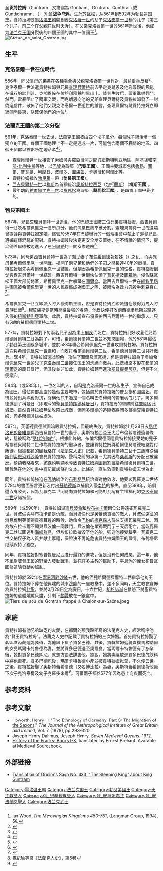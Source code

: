 {{请求翻译|time=2015-05-26T04:15:33+00:00}}
{{proofreader needed|time=2015-04-14T15:54:26+00:00}}

{{Infobox royalty
| type = 國王
| name = 聖貢特拉姆
| image = File:Tiers_de_sou_de_Gontran_frapp%C3%A9_%C3%A0_Chalon-sur-Sa%C3%B4ne.jpeg
| caption = 印有貢特拉姆的名字和標誌的金幣
| succession = [[法蘭克國王列表|勃艮第國王]]
| reign = 561年－592年
| predecessor = [[克洛泰爾一世|克洛泰爾一世]]
| successor = [[希爾德貝爾特二世|希爾德貝爾特二世]]

| house = [[墨洛溫王朝|墨洛溫王朝]]

| birth_date = 532年
| birth_place = [[蘇瓦松|蘇瓦松]]
| death_date =  592年1月28日（59歲）
| death_place = [[索恩河畔沙隆|索恩河畔沙隆]]

| father = [[克洛泰爾一世|克洛泰爾一世]]
| mother = {{link-en|英貢德|Ingund}}

| spouses = 韋內蘭達<br>瑪爾卡特魯德<br>奧斯特蕾希爾德
| spouse-type =
| issue = 貢多巴德<br>克洛泰爾<br>克羅多米爾
}}
圣'''贡特拉姆'''（Guntram，又拼寫為 Gontram、Gontran、Gunthram 或 Gunthchramn， {{bd|532年||592年|1月28日}}），別號'''战争乌鸦'''，生於[[苏瓦松|苏瓦松]]，从561年到592年为[[勃艮第|勃艮第]]国王。貢特拉姆是[[墨洛溫王朝|墨洛溫王朝]]開創者[[克洛維一世|克洛維一世]]的幼子[[克洛泰爾一世|克洛泰爾一世]]和{{link-en|英貢德|Ingund}}的儿子（第三个兒子，前二个在父親在世时夭折）。在父亲克洛泰爾一世於561年逝世後，他成为[[法兰克王国|法兰克王国]]分裂後的四個王國的其中一位國王<ref>Ian Wood, ''The Merovingian Kingdoms 450–751'', (Longman Group, 1994), 56.</ref>。
[[File:Statue_de_saint_Gontran.jpg|thumb]]
==生平==
===克洛泰爾一世在位時代===
556年，同父異母的弟弟{{link-en|克朗恩|Chram}}在各種場合與父親克洛泰爾一世作對，最終舉兵反叛<ref>{{Cite book|url=https://www.worldcat.org/oclc/34753348|title=Handbook of British chronology|last=B.|first=Fryde, E.|date=1996|publisher=New York|isbn=9780521563505|oclc=34753348}}</ref>。克洛泰爾一世派遣貢特拉姆與兄長[[查理貝爾特一世|查理貝爾特]]前去平定克朗恩及他的母親{{link-fr|楚恩欣|Chunsine}}的叛亂。在進行的談判時，克朗恩躲在位於[[利穆贊|利穆贊]]的黑山上。談判失敗后，兩軍準備戰鬥。然而，雷暴阻止了兩軍交戰，而克朗恩向他的兄弟查理貝爾特及貢特拉姆發了一封偽造信件，散佈了他們父親克洛泰爾一世逝世的謠言。查理貝爾特與貢特拉姆立即返回勃艮第，以確保他們的地位<ref>{{cite book|chapter=BOOK IV Chapter 16|author=Gregory of Tours |title=History of the Franks}}</ref>。

===法蘭克王國的第二次分裂===
561年，克洛泰爾一世去世，法蘭克王國被由四个兒子瓜分，每個兒子統治著一個獨立的王國。每個王國地理上不一定是連成一片，可能包含兩個不相關的地區。四個王國都以首都所在地命名<ref name=":0">{{Cite book|title=墨洛溫王朝481年—751年的軍事組織481-751|last=1939-|first=B伯納德·巴克拉克|date=1972|publisher=明尼蘇達大學出版社|isbn=0816606218}}</ref><ref>{{cite book|chapter=BOOK IV Chapter 22|author=Gregory of Tours |title=History of the Franks}}</ref>。

*查理貝爾特一世接管了[[索姆河|索姆河]]與[[羅亞爾河|羅亞爾河]]之間的[[紐斯特利亞|紐斯特利亞]]地區、[[阿基坦|阿基坦]]和[[南部-比利牛斯|南部-比利牛斯]]等地，以[[巴黎|巴黎]]為首都（'''巴黎王國'''）。王國主要城市包括[[魯昂|魯昂]]、[[圖爾|圖爾]]、[[普瓦捷|普瓦捷]]、[[利摩日|利摩日]]、[[波爾多|波爾多]]、[[圖盧茲|圖盧茲]]、[[卡奧爾|卡奧爾]]和[[阿爾比|阿爾比]]等。
*貢特拉姆接收[[勃艮第|勃艮第]]一帶（'''勃艮第王國'''）。
*[[西吉貝爾特一世|西吉貝爾特一世]]以[[梅斯|梅斯]]為首都統治[[奧斯特拉西亞|奧斯特拉西亞]]（包括[[蘭斯_(法國城市)|蘭斯]]）（'''梅斯王國'''）。
*最年幼的[[希爾佩里克一世|希爾佩里克一世]]以[[蘇瓦松|蘇瓦松]]為首都（'''蘇瓦松王國'''），是四個王國中最小的。

===勃艮第國王===
567年，兄長查理貝爾特一世逝世，他的巴黎王國被三位兄弟貢特拉姆、西吉貝爾特一世及希爾佩里克一世所瓜分，他們同意巴黎不被分割。查理貝爾特一世的遺孀{{link-fr|提烏德希爾德|Théodechilde (femme de Caribert Ier)}}曾提議與貢特拉姆定婚，儘管於557年在巴黎舉行的一個理事會中禁止了迎娶兄長遺孀這樣混亂的配對。貢特拉姆最後決定更安全地安置她，在不情願的情況下，提烏德希爾德被迫進入了在[[阿爾勒|阿爾勒]]的一間女修道院<ref>{{cite book|chapter=BOOK IV Chapter 26|author=Gregory of Tours |title=History of the Franks}}</ref>。

573年，同母弟西吉貝爾特一世為了幫助妻子[[布倫希爾德|布倫希爾德]]報殺姊（{{link-en|加爾斯溫特|Galswintha}}）之仇，而與異母弟希爾佩里克一世開戰，揭開了兩兄弟和他們的子嗣之間長達40年的戰爭。貢特拉姆起先與希爾佩里克一世結盟，但是因為希爾佩里克一世的性格，貢特拉姆倒戈與西吉貝爾特一世結盟。西吉貝爾特一世很快佔領了[[普瓦捷|普瓦捷]]及[[圖賴訥|圖賴訥]]，侵佔蘇瓦松王國大部份地區，希爾佩里克一世躲藏在[[圖爾奈|圖爾奈]]。當西吉貝爾特一世在[[維特里昂納圖瓦|維特里昂納圖瓦]]被希爾佩里克一世的人民宣佈成為國王之際，被兩名為{{link-en|芙蕾德貢德|Fredegund}}效力的殺手刺殺身亡<ref>{{cite book|chapter=BOOK IV Chapter 47 - 50|author=Gregory of Tours |title=History of the Franks}}</ref>。

希爾佩里克一世立即派大將{{link-en|德西德里烏斯|Desiderius of Aquitaine}}入侵梅斯王國，但是貢特拉姆立即派遣他最得力的大將貴族{{link-en|穆莫盧斯|Mummolus}}出戰<ref>壽紀瑜等譯《法蘭克人史》，第5卷</ref>。穆莫盧斯是當時高盧最強的將領，他很快便打敗德西德里烏斯並驅逐入侵的[[紐斯特利亞|紐斯特利亞]]軍隊。此后，貢特拉姆宣布将保护西吉貝爾特一世的繼承人、只有5歲的[[希爾德貝爾特二世|希爾德貝爾特二世]]。

577年，貢特拉姆剩下的兩名兒子因為患上[[痢疾|痢疾]]而死亡，貢特拉姆只好收養侄兒希爾德貝爾特二世為嗣子。可惜，希爾德貝爾特二世並不知恩圖報，他於581年侵佔了勃艮第王國很多城市，並於583年聯合希爾佩里克一世進攻貢特拉姆。貢特拉姆這次與希爾佩里克一世講和，而攻打希爾德貝爾特二世，希爾德貝爾特二世只好撤兵。584年，貢特拉姆還以顏色，攻佔了圖爾及普瓦捷，但是貢特拉姆為了參加希爾佩里克一世的兒子[[克洛泰爾二世|克洛泰爾二世]]接任国王的洗禮而撤兵。此洗禮原本擬在[[都爾的瑪爾定|都爾的瑪爾定]]的慶日舉行，但其後並非如此，貢特拉姆轉而進攻[[塞普提曼尼亞|塞普提曼尼亞]]，但是不久便議和。

584年（或585年），一位名叫{{link-en|岡多爾德|Gundoald}}的人，自稱是克洛泰爾一世的私生子，宣佈自己成為國王，侵佔南部高盧的幾個主要城市，包括屬於貢特拉姆的普瓦捷和圖盧茲。貢特拉姆出兵與他對抗，聲稱他只不過是一個名叫巴洛梅爾的管磨坊的兒子。岡多爾德逃到了科曼日（即現今的[[聖貝爾特朗德科曼日|聖貝爾特朗德科曼日]]），貢特拉姆的軍隊前往並圍困此城堡。雖然貢特拉姆無法攻陷此城堡，但岡多爾德的追隨者將岡多爾德交給貢特拉姆，岡多爾德其後被處決。

587年，芙蕾德貢德試圖暗殺貢特拉姆，但最終失敗。貢特拉姆於11月28日去[[昂代洛布朗舍維爾|昂代洛布朗舍維爾]]與西吉貝爾特一世的妻子、奧斯特拉西亞王太后布倫希爾德簽署條約，這被稱為“[[昂代洛條約|昂代洛條約]]”。根據此條約，布倫希爾德同意貢特拉姆接受她的兒子希爾德貝爾特二世作為貢特拉姆的繼承者，並讓貢特拉姆與希爾德貝爾德結盟對付叛徒。根據[[都爾的額我略|都爾的額我略]]在《[[法蘭克人史|法蘭克人史]]》記載，希爾德貝爾特二世十三歲時從[[梅斯|梅斯]]到[[索恩河畔沙隆|索恩河畔沙隆]]會見貢特拉姆，聲稱之前的承諾－尤其因為[[桑利斯_(瓦茲省)|桑利斯]]的分配已被違反。從額我略看來，該條約明顯地導致貢特拉姆將[[圖爾|圖爾]]割讓給希爾德貝爾特二世。額我略在他的史書中有記載該條約文本。此條約一直生效直到貢特拉姆去世為止。

同年，貢特拉姆強迫在[[瓦訥|瓦訥]]統治的[[布列塔尼|布列塔尼]]統治者{{link-en|瓦羅克二世|Waroch II}}對他效忠，他要求瓦羅克二世將578年的書面誓言更新及付出[[蘇勒德斯_(錢幣)|蘇勒德斯]]以補償入侵[[南特|南特]]的損失。直至588年，賠償還沒有收到，因為瓦羅克二世同時向貢特拉姆和可能對瓦訥有主權權利的[[克洛泰爾二世|克洛泰爾二世]]承諾補償。

589年（或590年），貢特拉姆派遣[[貝波倫|貝波倫]]和[[埃布拉卡爾|埃布拉卡爾]]兩位公爵遠征瓦羅克二世。貝波倫與埃布拉卡爾是仇敵，而貝波倫也是芙蕾德貢德的敵人，貝波倫遠征的消息傳到芙蕾德貢德耳邊的時候，她命令[[巴約|巴約]]的[[撒克森人|撒克森人]]前往支援瓦羅克二世。因為埃布拉卡爾不願與貝波倫一同戰鬥，貝波倫在單獨戰鬥了三天后死亡，當時瓦羅克二世試圖逃到[[海峽群島|海峽群島]]，但埃布拉欣摧毀了他的船，強迫他接受和平。瓦羅克二世交納侄子為人質并献上厚禮，保證決不再乾危害貢特拉姆國王的事情。布列塔尼继续保持了獨立。

同年，貢特拉姆對塞普提曼尼亞进行最終的進攻，但是沒有任何成果。這一年，他不單對威脅王國的野蠻人發動戰爭，並在許多主教的幫助下，平息他的侄女{{link-en|巴西娜|Basina, daughter of Chilperic I}}在普瓦圖修道院發動的叛亂。

貢特拉姆於592年在[[索恩河畔沙隆|索恩河畔沙隆]]去世，他的侄兒希爾德貝爾特二世繼承他的王位。貢特拉姆下葬在他興建的城市[[沙隆|沙隆]]的一座教堂中。差不多同時，天主教會宣佈為貢特拉姆[[封聖|封聖]]，並將3月28日定為慶日。十六世紀，[[胡格諾派|胡格諾派]]在憤怒下將聖貢特拉姆的遺體燒成灰燼，只剩下[[顱骨|顱骨]]放在一銀盒中。
[[File:Tiers_de_sou_de_Gontran_frappé_à_Chalon-sur-Saône.jpeg|thumb]]

==家庭==
貢特拉姆有他兄弟缺乏的友愛，在都爾的額我略所寫的法蘭克人史，經常稱呼他為“賢王貢特拉姆”。法蘭克人史中記載了貢特拉姆的三次婚姻。首先貢特拉姆娶了名叫韋內蘭達為妾侍，為他誕下長子貢多巴德。其後，貢特拉姆迎娶貴族馬格納爾的女兒瑪爾卡特魯德為妻，並將貢多巴德送至奧爾良。當瑪爾卡特魯德有了身孕後，她對貢多巴德妒忌，就想方設法謀害他。據說，她將毒藥放進貢多巴德的飲料中將他毒死。貢多巴德死後，瑪爾卡特魯德小產並被貢特拉姆厭棄，不久便去世。之後，貢特拉姆娶了奧斯特蕾希爾德（又名博比拉）為妻，奧斯特蕾希爾德為他誕下次子克洛泰爾及幼子克羅多米爾<ref>{{Cite web |url=http://www.fordham.edu/halsall/basis/gregory-hist.html |title=''Medieval Sourcebook'': (St.) Gregory of Tours: ''History of the Franks'' (''Decem Libri Historiarum'')<!-- Bot generated title --> |accessdate=2015-04-14 |archive-date=2014-08-14 |archive-url=https://web.archive.org/web/20140814182657/http://www.fordham.edu/halsall/basis/gregory-hist.html |dead-url=no }}</ref>。可惜兩子都於577年因為患上[[痢疾|痢疾]]而死亡。

==参考资料==
{{reflist}}

==参考文献==
{{commons category|Gontran}}
*Howorth, Henry H. "[http://links.jstor.org/sici?sici=0959-5295%281878%297%3C293%3ATEOG3T%3E2.0.CO%3B2-I The Ethnology of Germany. Part 3: The Migration of the Saxons]." ''The Journal of the Anthropological Institute of Great Britain and Ireland'', Vol. 7. (1878), pp 293–320.
*Joseph Henry Dahmus, Joseph Henry. ''Seven Medieval Queens''. 1972.
*[http://www.fordham.edu/halsall/basis/gregory-hist.html History of the Franks: Books I-X.]{{Wayback|url=http://www.fordham.edu/halsall/basis/gregory-hist.html |date=20140814182657 }} translated by Ernest Brehaut. Available at Medieval Sourcebook.


==外部链接==
* [https://web.archive.org/web/20160303212633/http://www.fairytalechannel.org/2010_04_27_archive.html Translation of Grimm's Saga No. 433, "The Sleeping King" about King Guntram]

{{s-start}}
{{s-hou|[[墨洛温王朝|墨洛温王朝]]||545年||592年}}
{{s-bef|before=[[克洛泰尔一世|克洛泰尔一世]]}}
{{s-ttl|title=[[法兰克国王列表|勃艮第国王]]|years=561年–592年}}
{{s-aft|after=[[希爾德貝爾特二世|希爾德貝爾特二世]]}}
{{end}}
{{Merovingians}}
{{法國國家元首}}
{{Authority control}}

{{DEFAULTSORT:Guntram}}
[[Category:墨洛温王朝|Category:墨洛温王朝]]
[[Category:法兰克国王|Category:法兰克国王]]
[[Category:勃艮第國王|Category:勃艮第國王]]
[[Category:天主教圣人|Category:天主教圣人]]
[[Category:6世纪基督教圣人|Category:6世纪基督教圣人]]
[[Category:6世紀歐洲君主|Category:6世紀歐洲君主]]
[[Category:6世紀法蘭克聖人|Category:6世紀法蘭克聖人]]
[[Category:法兰克武士|Category:法兰克武士]]